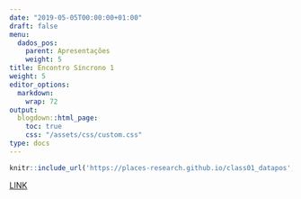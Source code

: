 ---
date: "2019-05-05T00:00:00+01:00"
draft: false
menu:
  dados_pos:
    parent: Apresentações
    weight: 5
title: Encontro Síncrono 1
weight: 5
editor_options: 
  markdown: 
    wrap: 72
output: 
  blogdown::html_page:
    toc: true
    css: "/assets/css/custom.css"
type: docs
---


```{r echo=FALSE, message=FALSE, warning=FALSE}
knitr::include_url('https://places-research.github.io/class01_datapos', height = "400px")
```
[LINK](https://places-research.github.io/class01_datapos)
